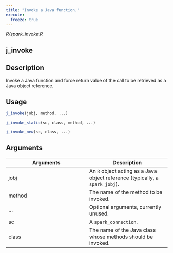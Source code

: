 ```yaml
---
title: "Invoke a Java function."
execute:
  freeze: true
---
```


*R/spark_invoke.R*

## j_invoke

## Description
Invoke a Java function and force return value of the call to be retrieved as a Java object reference. 


## Usage
```r
j_invoke(jobj, method, ...) 

j_invoke_static(sc, class, method, ...) 

j_invoke_new(sc, class, ...) 
```

## Arguments
|Arguments|Description|
|---|---|
| jobj | An `R` object acting as a Java object reference (typically, a `spark_jobj`). |
| method | The name of the method to be invoked. |
| ... | Optional arguments, currently unused. |
| sc | A `spark_connection`. |
| class | The name of the Java class whose methods should be invoked. |







